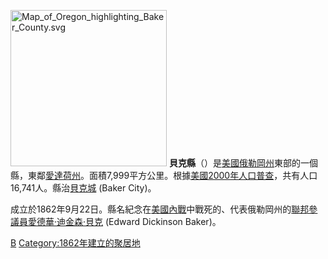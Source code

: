 {{Otheruses|貝克縣|subject=美國俄勒岡州的一個縣|other=同名的縣}}
[[File:Map_of_Oregon_highlighting_Baker_County.svg|250px]]
'''貝克縣'''（{{lang-en|Baker County}}）是[[美國|美國]][[俄勒岡州|俄勒岡州]]東部的一個縣，東鄰[[愛達荷州|愛達荷州]]。面積7,999平方公里。根據[[美國2000年人口普查|美國2000年人口普查]]，共有人口16,741人。縣治[[貝克城|貝克城]] (Baker City)。

成立於1862年9月22日。縣名紀念在[[美國內戰|美國內戰]]中戰死的、代表俄勒岡州的[[美國參議院|聯邦參議員]][[愛德華·迪金森·貝克|愛德華·迪金森·貝克]] (Edward Dickinson Baker)。
[[Category:俄勒冈州行政区划|B]]
[[Category:1862年建立的聚居地|Category:1862年建立的聚居地]]